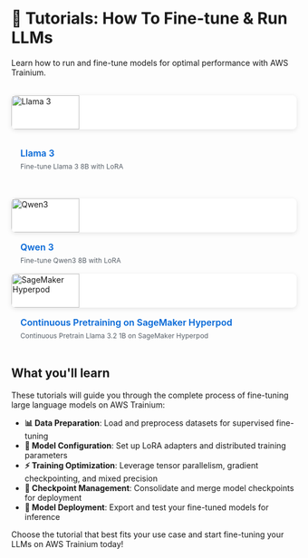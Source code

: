 <!---
Copyright 2025 The HuggingFace Team. All rights reserved.

Licensed under the Apache License, Version 2.0 (the "License");
you may not use this file except in compliance with the License.
You may obtain a copy of the License at

    http://www.apache.org/licenses/LICENSE-2.0

Unless required by applicable law or agreed to in writing, software
distributed under the License is distributed on an "AS IS" BASIS,
WITHOUT WARRANTIES OR CONDITIONS OF ANY KIND, either express or implied.
See the License for the specific language governing permissions and
limitations under the License.
-->

# 🚀  Tutorials: How To Fine-tune & Run LLMs

Learn how to run and fine-tune models for optimal performance with AWS Trainium.

<div style="display: grid; grid-template-columns: repeat(auto-fit, minmax(250px, 1fr)); gap: 16px; margin: 32px 0;">

<div style="border-radius: 8px; overflow: hidden; background-color: white; box-shadow: 0 2px 8px rgba(0,0,0,0.1); transition: all 0.3s ease-in-out; cursor: pointer;" onmouseover="this.style.transform='translateY(-4px)'; this.style.boxShadow='0 8px 24px rgba(0,0,0,0.15)'" onmouseout="this.style.transform='translateY(0)'; this.style.boxShadow='0 2px 8px rgba(0,0,0,0.1)'"
  <div style="height: 120px; background: linear-gradient(135deg, #FF6B35 0%, #F7931E 100%); display: flex; align-items: center; justify-content: center; position: relative;">
    <img src="../../assets/training_tutorials/llama-logo.png" alt="Llama 3" style="width: 120px; height: 60px; object-fit: contain;" onerror="this.outerHTML='<div style=\'color: white; font-size: 48px; font-weight: bold;\'>🦙</div>'"/>
  </div>
  <div style="padding: 16px;">
    <h3 style="margin: 0 0 6px 0; font-size: 16px; font-weight: 600; color: #24292e;">
      <a href="./sft_lora_finetune_llm" style="text-decoration: none; color: #0366d6;">Llama 3</a>
    </h3>
    <p style="margin: 0; font-size: 12px; color: #586069; line-height: 1.3;">
      Fine-tune Llama 3 8B with LoRA
    </p>
  </div>
</div>

<div style="border-radius: 8px; overflow: hidden; background-color: white; box-shadow: 0 2px 8px rgba(0,0,0,0.1); transition: all 0.3s ease-in-out; cursor: pointer;" onmouseover="this.style.transform='translateY(-4px)'; this.style.boxShadow='0 8px 24px rgba(0,0,0,0.15)'" onmouseout="this.style.transform='translateY(0)'; this.style.boxShadow='0 2px 8px rgba(0,0,0,0.1)'"
  <div style="height: 120px; background: linear-gradient(135deg, #4f46e5 0%, #7c3aed 100%); display: flex; align-items: center; justify-content: center; position: relative;">
    <img src="../../assets/training_tutorials/qwen3-logo.png" alt="Qwen3" style="width: 120px; height: 60px; object-fit: contain;" onerror="this.outerHTML='<div style=\'color: white; font-size: 48px; font-weight: bold;\'>🔷</div>'"/>
  </div>
  <div style="padding: 16px;">
    <h3 style="margin: 0 0 6px 0; font-size: 16px; font-weight: 600; color: #24292e;">
      <a href="./finetune_qwen3" style="text-decoration: none; color: #0366d6;">Qwen 3</a>
    </h3>
    <p style="margin: 0; font-size: 12px; color: #586069; line-height: 1.3;">
      Fine-tune Qwen3 8B with LoRA
    </p>
  </div>
</div>

<div style="border-radius: 8px; overflow: hidden; background-color: white; box-shadow: 0 2px 8px rgba(0,0,0,0.1); transition: all 0.3s ease-in-out; cursor: pointer;" onmouseover="this.style.transform='translateY(-4px)'; this.style.boxShadow='0 8px 24px rgba(0,0,0,0.15)'" onmouseout="this.style.transform='translateY(0)'; this.style.boxShadow='0 2px 8px rgba(0,0,0,0.1)'"
  <div style="height: 120px; background: linear-gradient(135deg, #059669 0%, #0891b2 100%); display: flex; align-items: center; justify-content: center; position: relative;">
    <img src="../../assets/training_tutorials/sagemaker-logo.png" alt="SageMaker Hyperpod" style="width: 120px; height: 60px; object-fit: contain;" onerror="this.outerHTML='<div style=\'color: white; font-size: 28px; font-weight: bold; text-align: center;\'>☁️<br/>SageMaker</div>'"/>
  </div>
  <div style="padding: 16px;">
    <h3 style="margin: 0 0 6px 0; font-size: 16px; font-weight: 600; color: #24292e;">
      <a href="./pretraining_hyperpod_llm" style="text-decoration: none; color: #0366d6;">Continuous Pretraining on SageMaker Hyperpod</a>
    </h3>
    <p style="margin: 0; font-size: 12px; color: #586069; line-height: 1.3;">
      Continuous Pretrain Llama 3.2 1B on SageMaker Hyperpod
    </p>
  </div>
</div>

</div>

## What you'll learn

These tutorials will guide you through the complete process of fine-tuning large language models on AWS Trainium:

- **📊 Data Preparation**: Load and preprocess datasets for supervised fine-tuning
- **🔧 Model Configuration**: Set up LoRA adapters and distributed training parameters
- **⚡ Training Optimization**: Leverage tensor parallelism, gradient checkpointing, and mixed precision
- **💾 Checkpoint Management**: Consolidate and merge model checkpoints for deployment
- **🚀 Model Deployment**: Export and test your fine-tuned models for inference

Choose the tutorial that best fits your use case and start fine-tuning your LLMs on AWS Trainium today!
